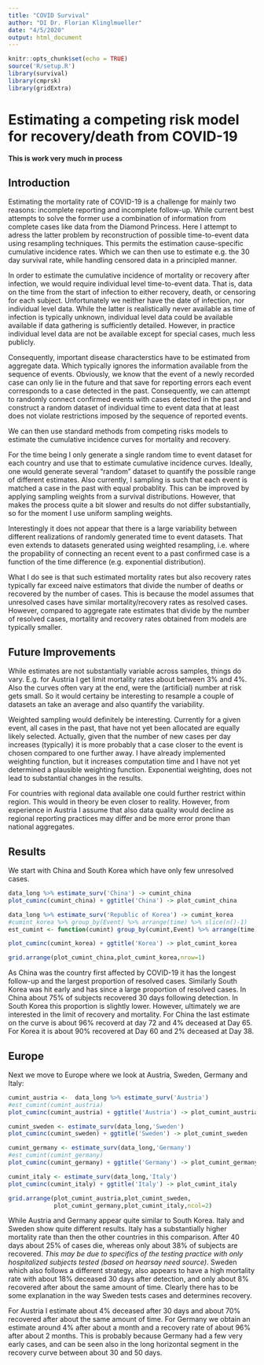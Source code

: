 ```yaml
---
title: "COVID Survival"
author: "DI Dr. Florian Klinglmueller"
date: "4/5/2020"
output: html_document
---
```


```r
knitr::opts_chunk$set(echo = TRUE)
source('R/setup.R')
library(survival)
library(cmprsk)
library(gridExtra)
```

# Estimating a competing risk model for recovery/death from COVID-19

**This is work very much in process**

## Introduction

Estimating the mortality rate of COVID-19 is a challenge for mainly two reasons: incomplete reporting and incomplete follow-up. While current best attempts to solve the former use a combination of information from complete cases like data from the Diamond Princess. Here I attempt to adress the latter problem by reconstruction of possible time-to-event data using resampling techniques. This permits the estimation cause-specific cumulative incidence rates. Which we can then use to estimate e.g. the 30 day survival rate, while handling censored data in a principled manner.

In order to estimate the cumulative incidence of mortality or recovery after infection, we would require individual level time-to-event data. That is, data on the time from the start of infection to either recovery, death, or censoring for each subject. Unfortunately we neither have the date of infection, nor individual level data. While the latter is realistically never available as time of infection is typically unknown, individual level data could be available available if data gathering is sufficiently detailed. However, in practice individual level data are not be available except for special cases, much less publicly.

Consequently, important disease characterstics have to be estimated from aggregate data. Which typically ignores the information available from the sequence of events. Obviously, we know that the event of a newly recorded case can only lie in the future and that save for reporting errors each event corresponds to a case detected in the past. Consequently, we can attempt to randomly connect confirmed events with cases detected in the past and construct a random dataset of individual time to event data that at least does not violate restrictions imposed by the sequence of reported events.

We can then use standard methods from competing risks models to estimate the cumulative incidence curves for mortality and recovery. 

For the time being I only generate a single random time to event dataset for each country and use that to estimate cumulative incidence curves. Ideally, one would generate several "random" dataset to quantify the possible range of different estimates. Also currently, I sampling is such that each event is matched a case in the past with equal probablity. This can be improved by applying sampling weights from a survival distributions. However, that makes the process quite a bit slower and results do not differ substantially, so for the moment I use uniform sampling weights.

Interestingly it does not appear that there is a large variability between different realizations of randomly generated time to event datasets. That even extends to datasets generated using weighted resampling, i.e. where the propability of connecting an recent event to a past confirmed case is a function of the time difference (e.g. exponential distribution).

What I do see is that such estimated mortality rates but also recovery rates typically far exceed naive estimators that divide the number of deaths or recovered by the number of cases. This is because the model assumes that unresolved cases have similar mortality/recovery rates as resolved cases. However, compared to aggregate rate estimates that divide by the number of resolved cases, mortality and recovery rates obtained from models are typically smaller.

## Future Improvements

While estimates are not substantially variable across samples, things do vary. E.g. for Austria I get limit mortality rates about between 3% and 4%. Also the curves often vary at the end, were the (artificial) number at risk gets small. So it would certainy be interesting to resample a couple of datasets an take an average and also quantify the variability. 

Weighted sampling would definitely be interesting. Currently for a given event, all cases in the past, that have not yet been allocated are equally likely selected. Actually, given that the number of new cases per day increases (typically) it is more probably that a case closer to the event is chosen compared to one further away. I have already implemented weighting function, but it increases computation time and I have not yet determined a plausible weighting function. Exponential weighting, does not lead to substantial changes in the results.

For countries with regional data available one could further restrict within region. This would in theory be even closer to reality. However, from experience in Austria I assume that also data quality would decline as regional reporting practices may differ and be more error prone than national aggregates. 

## Results

We start with China and South Korea which have only few unresolved cases.


```r


data_long %>% estimate_surv('China') -> cumint_china 
plot_cuminc(cumint_china) + ggtitle('China') -> plot_cumint_china

data_long %>% estimate_surv('Republic of Korea') -> cumint_korea
#cumint_korea %>% group_by(Event) %>% arrange(time) %>% slice(n()-1)
est_cumint <- function(cumint) group_by(cumint,Event) %>% arrange(time) %>% slice(n()-1)

plot_cuminc(cumint_korea) + ggtitle('Korea') -> plot_cumint_korea

grid.arrange(plot_cumint_china,plot_cumint_korea,nrow=1)

```
As China was the country first affected by COVID-19 it has the longest follow-up and the largest proportion of resolved cases. Similarly South Korea was hit early and has since a large proportion of resolved cases. In China about 75% of subjects recovered 30 days following detection. In South Korea this proportion is slightly lower. However, ultimately we are interested in the limit of recovery and mortality. For China the last estimate on the curve is about 96% recoverd at day 72 and 4% deceased at Day 65. For Korea it is about 90% recovered at Day 60 and 2% deceased at Day 38. 

## Europe

Next we move to Europe where we look at Austria, Sweden, Germany and Italy:


```r
cumint_austria <-  data_long %>% estimate_surv('Austria') 
#est_cumint(cumint_austria)
plot_cuminc(cumint_austria) + ggtitle('Austria') -> plot_cumint_austria

cumint_sweden <- estimate_surv(data_long,'Sweden') 
plot_cuminc(cumint_sweden) + ggtitle('Sweden') -> plot_cumint_sweden

cumint_germany <- estimate_surv(data_long,'Germany')
#est_cumint(cumint_germany)
plot_cuminc(cumint_germany) + ggtitle('Germany') -> plot_cumint_germany

cumint_italy <- estimate_surv(data_long,'Italy')
plot_cuminc(cumint_italy) + ggtitle('Italy') -> plot_cumint_italy

grid.arrange(plot_cumint_austria,plot_cumint_sweden,
             plot_cumint_germany,plot_cumint_italy,ncol=2)


```

While Austria and Germany appear quite similar to South Korea. Italy and Sweden show quite different results. Italy has a substantially higher mortality rate than then the other countries in this comparison. After 40 days about 25% of cases die, whereas only about 38% of subjects are recovered. *This may be due to specifics of the testing practice with only hospitalized subjects tested (based on hearsay need source)*. Sweden which also follows a different strategy, also appears to have a high mortality rate with about 18% deceased 30 days after detection, and only about 8% recovered after about the same amount of time. Clearly there has to be some explanation in the way Sweden tests cases and determines recovery. 

For Austria I estimate about 4% deceased after 30 days and about 70% recovered after about the same amount of time. For Germany we obtain an estimate around 4% after about a month and a recovery rate of about 96% after about 2 months. This is probably because Germany had a few very early cases, and can be seen also in the long horizontal segment in the recovery curve between about 30 and 50 days.
